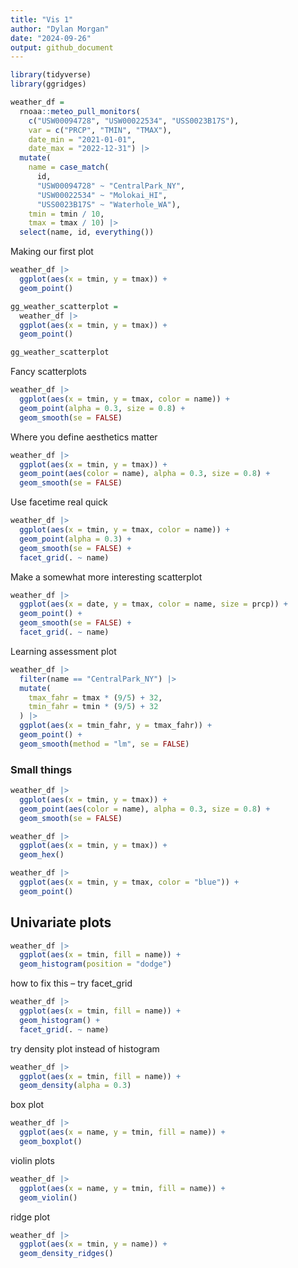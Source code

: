 ```yaml
---
title: "Vis 1"
author: "Dylan Morgan"
date: "2024-09-26"
output: github_document
---
```


```r
library(tidyverse)
library(ggridges)
```

```r
weather_df = 
  rnoaa::meteo_pull_monitors(
    c("USW00094728", "USW00022534", "USS0023B17S"),
    var = c("PRCP", "TMIN", "TMAX"), 
    date_min = "2021-01-01",
    date_max = "2022-12-31") |>
  mutate(
    name = case_match(
      id, 
      "USW00094728" ~ "CentralPark_NY", 
      "USW00022534" ~ "Molokai_HI",
      "USS0023B17S" ~ "Waterhole_WA"),
    tmin = tmin / 10,
    tmax = tmax / 10) |>
  select(name, id, everything())
```

Making our first plot
```r
weather_df |> 
  ggplot(aes(x = tmin, y = tmax)) + 
  geom_point()
```

```r
gg_weather_scatterplot = 
  weather_df |> 
  ggplot(aes(x = tmin, y = tmax)) + 
  geom_point()

gg_weather_scatterplot
```

Fancy scatterplots
```r
weather_df |> 
  ggplot(aes(x = tmin, y = tmax, color = name)) + 
  geom_point(alpha = 0.3, size = 0.8) + 
  geom_smooth(se = FALSE)
```

Where you define aesthetics matter
```r
weather_df |> 
  ggplot(aes(x = tmin, y = tmax)) + 
  geom_point(aes(color = name), alpha = 0.3, size = 0.8) + 
  geom_smooth(se = FALSE)
```

Use facetime real quick
```r
weather_df |> 
  ggplot(aes(x = tmin, y = tmax, color = name)) + 
  geom_point(alpha = 0.3) + 
  geom_smooth(se = FALSE) + 
  facet_grid(. ~ name)
```

Make a somewhat more interesting scatterplot
```r
weather_df |> 
  ggplot(aes(x = date, y = tmax, color = name, size = prcp)) + 
  geom_point() + 
  geom_smooth(se = FALSE) + 
  facet_grid(. ~ name)
```

Learning assessment plot
```r
weather_df |> 
  filter(name == "CentralPark_NY") |>
  mutate(
    tmax_fahr = tmax * (9/5) + 32, 
    tmin_fahr = tmin * (9/5) + 32
  ) |> 
  ggplot(aes(x = tmin_fahr, y = tmax_fahr)) + 
  geom_point() + 
  geom_smooth(method = "lm", se = FALSE)
```

### Small things
```r
weather_df |> 
  ggplot(aes(x = tmin, y = tmax)) + 
  geom_point(aes(color = name), alpha = 0.3, size = 0.8) + 
  geom_smooth(se = FALSE)
```

```r
weather_df |> 
  ggplot(aes(x = tmin, y = tmax)) + 
  geom_hex()
```

```r
weather_df |> 
  ggplot(aes(x = tmin, y = tmax, color = "blue")) + 
  geom_point()
```

## Univariate plots
```r
weather_df |> 
  ggplot(aes(x = tmin, fill = name)) + 
  geom_histogram(position = "dodge")
```

how to fix this -- try facet_grid
```r
weather_df |> 
  ggplot(aes(x = tmin, fill = name)) + 
  geom_histogram() + 
  facet_grid(. ~ name)
```

try density plot instead of histogram
```r
weather_df |> 
  ggplot(aes(x = tmin, fill = name)) + 
  geom_density(alpha = 0.3)
```

box plot
```r
weather_df |> 
  ggplot(aes(x = name, y = tmin, fill = name)) + 
  geom_boxplot()
```

violin plots
```r
weather_df |> 
  ggplot(aes(x = name, y = tmin, fill = name)) + 
  geom_violin()
```

ridge plot
```r
weather_df |> 
  ggplot(aes(x = tmin, y = name)) + 
  geom_density_ridges()
```




